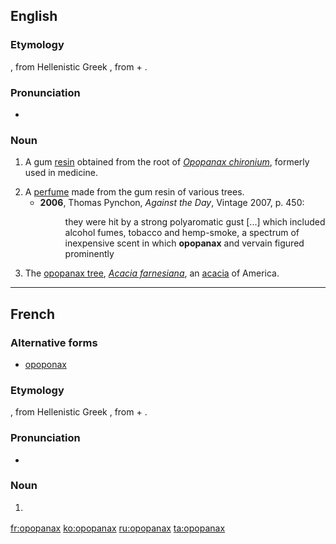 ==English==

===Etymology===
{{etyl|la|en}} {{term|opopanax|lang=la}}, from Hellenistic Greek {{term|ὀποπάναξ|tr=opopanax|sc=Grek}}, from {{etyl|grc|en}} {{term|ὀπός||vegetable juice|tr=opos|lang=grc}} + {{term|πάναξ|tr=panax|lang=grc}}.

===Pronunciation===
* {{a|UK}} {{IPA|/əˈpɒpənaks/}}

===Noun===
{{en-noun|-}}

# {{obsolete}} A gum [[resin]] obtained from the root of ''[[Opopanax chironium]]'', formerly used in medicine.
# A [[perfume]] made from the gum resin of various trees.
#* '''2006''', Thomas Pynchon, ''Against the Day'', Vintage 2007, p. 450:
#*: they were hit by a strong polyaromatic gust [...] which included alcohol fumes, tobacco and hemp-smoke, a spectrum of inexpensive scent in which '''opopanax''' and vervain figured prominently
# The [[opopanax tree]], ''[[Acacia farnesiana]]'', an [[acacia]] of America.

----

==French==

===Alternative forms===
* [[opoponax]]

===Etymology===
{{etyl|la|fr}} {{term|opopanax|lang=la}}, from Hellenistic Greek {{term|ὀποπάναξ|tr=opopanax|sc=Grek}}, from {{etyl|grc|fr}} {{term|ὀπός||vegetable juice|tr=opos|lang=grc}} + {{term|πάναξ|tr=panax|lang=grc}}.

===Pronunciation===
* {{IPA|/ɔ.pɔ.pa.naks/|lang=fr}}

===Noun===
{{fr-noun|m|pl=opopanax}}

# {{l|en|opopanax}} {{gloss|all meanings}}

[[fr:opopanax]]
[[ko:opopanax]]
[[ru:opopanax]]
[[ta:opopanax]]